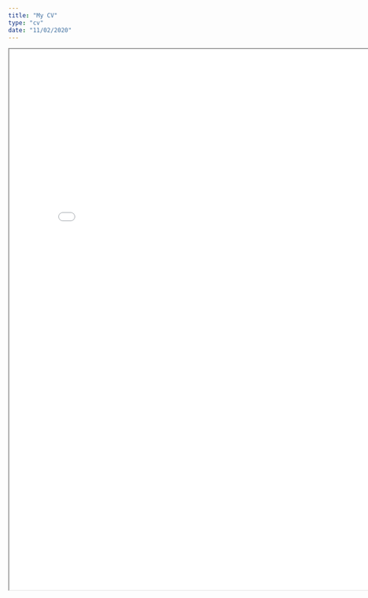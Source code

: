 ```yaml
---
title: "My CV"
type: "cv"
date: "11/02/2020"
---
```


<iframe src="Untitled.pdf" height="1100" width="800"></iframe>